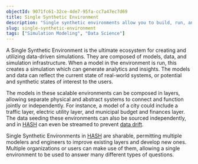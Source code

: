 ```yaml
---
objectId: 9071fc61-32ce-4de7-95fa-cc7a47ec7d69
title: Single Synthetic Environment
description: "Single synthetic environments allow you to build, run, and analyze data-driven models and simulations."
slug: single-synthetic-environment
tags: ["Simulation Modeling", "Data Science"]
---
```


A Single Synthetic Environment is the ultimate ecosystem for creating and utilizing data-driven simulations. They are composed of models, data, and simulation infrastructure. When a model in the environment is run, this creates a simulation which can generate analytics and insights. The models and data can reflect the current state of real-world systems, or potential and synthetic states of interest to the users.

The models in these scalable environments can be composed in layers, allowing separate physical and abstract systems to connect and function jointly or independently. For instance, a model of a city could include a traffic layer, electric utility layer, and municipal budget and finances layer. The data seeding these environments can also be sourced independently, and in [HASH](https://hash.ai/platform) can even be streamed to prevent [data drift](https://hash.ai/glossary/data-drift).

Single Synthetic Environments in [HASH](https://hash.ai/platform) are sharable, permitting multiple modelers and engineers to improve existing layers and develop new ones. Multiple organizations or users can make use of them, allowing a single environment to be used to answer many different types of questions.
